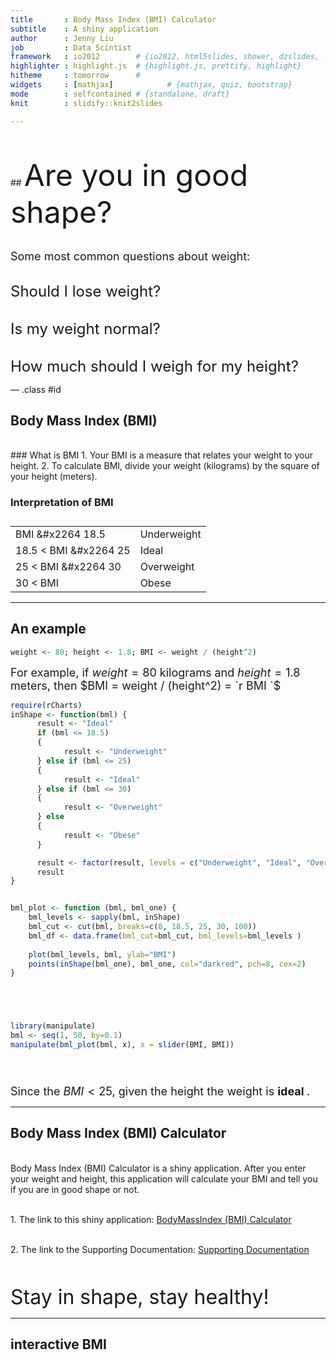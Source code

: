 ```yaml
---
title       : Body Mass Index (BMI) Calculator
subtitle    : A shiny application
author      : Jenny Liu
job         : Data Scintist
framework   : io2012        # {io2012, html5slides, shower, dzslides, ...}
highlighter : highlight.js  # {highlight.js, prettify, highlight}
hitheme     : tomorrow      # 
widgets     : [mathjax]            # {mathjax, quiz, bootstrap}
mode        : selfcontained # {standalone, draft}
knit        : slidify::knit2slides

---
```




<br/>
<br/>
## <font size="10"> Are you in good shape?  </font>
<br/>
<br/>

<font size="4.5"> Some most common questions about weight: </font>


<br/>
<font size="5"> Should I lose weight? </font>

<br/>
<font size="5"> Is my weight normal? </font>

<br/>
<font size="5"> How much should I weigh for my height? </font>


--- .class #id 


## Body Mass Index (BMI)

<br/>
### What is BMI
1. Your BMI is a measure that relates your weight to your height. 
2. To calculate BMI, divide your weight (kilograms) by the square of your height (meters).



### Interpretation of BMI


<table style="width:400px; boder:1px; margin-top:0.3cm; padding-top:0.3cm; font-size=4">
<tr>
  <td> BMI &#x2264 18.5 </td>
  <td> Underweight</td>  
</tr>

<tr>
  <td>18.5 < BMI &#x2264 25</td>
  <td> Ideal</td>  
</tr>

<tr>
  <td>25 < BMI &#x2264 30 </td>
  <td> Overweight</td>  
</tr>

<tr>
  <td> 30 < BMI </td>
  <td> Obese</td>  
</tr>
</table>








---



## An example



```r
weight <- 80; height <- 1.8; BMI <- weight / (height^2)
```
<font size="4">
For example,  if $weight=80$ kilograms and $height=1.8$ meters, then  $BMI = weight / (height^2) = `r BMI `$
</font>

```r
require(rCharts)
inShape <- function(bml) {
      result <- "Ideal"
      if (bml <= 18.5)
      {
            result <- "Underweight"
      } else if (bml <= 25)
      {
            result <- "Ideal"
      } else if (bml <= 30)
      {
            result <- "Overweight"
      } else 
      {
            result <- "Obese"
      } 

      result <- factor(result, levels = c("Underweight", "Ideal", "Overweight", "Obese"))
      result
}


bml_plot <- function (bml, bml_one) {
    bml_levels <- sapply(bml, inShape)
    bml_cut <- cut(bml, breaks=c(0, 18.5, 25, 30, 100))
    bml_df <- data.frame(bml_cut=bml_cut, bml_levels=bml_levels )
    
    plot(bml_levels, bml, ylab="BMI")
    points(inShape(bml_one), bml_one, col="darkred", pch=8, cex=2)
}





library(manipulate)
bml <- seq(1, 50, by=0.1)
manipulate(bml_plot(bml, x), x = slider(BMI, BMI))





```

<font size="4">
Since the $BMI < 25$,  given the height the weight is <b> ideal </b>.
</font>



---


## Body Mass Index (BMI) Calculator

<br/>
Body Mass Index (BMI) Calculator is a shiny application. After you enter your weight and height, this application will calculate your BMI and tell you if you are in good shape or not.

<br/>
1. The link to this shiny application:
<a href="https://jenneyliu.shinyapps.io/Project/" target="_blank">BodyMassIndex (BMI) Calculator</a>

<br/>
2. The link to the Supporting Documentation:
<a href="https://jenneyliu.shinyapps.io/Project/readme.html" target="_blank">Supporting Documentation</a>

<br/>
<br/>
<font size="6"> Stay in shape,  stay healthy! </font>

---



## interactive BMI






